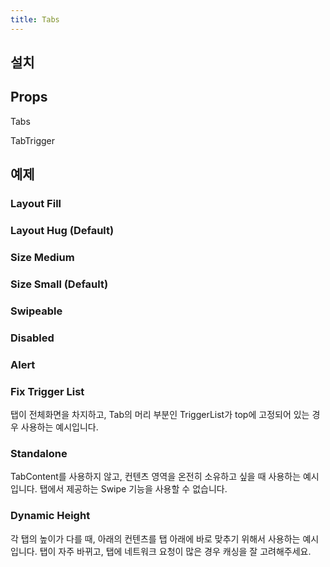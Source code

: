 ```yaml
---
title: Tabs
---
```


<ComponentExample name="tabs-preview" />

## 설치

<Installation name="tabs" />

## Props

Tabs

<ReactTypeTable path="./registry/ui/tabs.tsx" name="TabsProps" />

TabTrigger

<ReactTypeTable path="./registry/ui/tabs.tsx" name="TabTriggerProps" />

## 예제

### Layout Fill

<ComponentExample name="tabs-layout-fill" />

### Layout Hug (Default)

<ComponentExample name="tabs-layout-hug" />

### Size Medium

<ComponentExample name="tabs-size-medium" />

### Size Small (Default)

<ComponentExample name="tabs-size-small" />

### Swipeable

<ComponentExample name="tabs-swipeable" />

### Disabled

<ComponentExample name="tabs-disabled" />

### Alert

<ComponentExample name="tabs-alert" />

### Fix Trigger List

<Callout type="info">
탭이 전체화면을 차지하고, Tab의 머리 부분인 TriggerList가 top에 고정되어 있는 경우 사용하는 예시입니다.
</Callout>

<ComponentExample name="tabs-fix-trigger-list" />

### Standalone

<Callout type="info">
TabContent를 사용하지 않고, 컨텐츠 영역을 온전히 소유하고 싶을 때 사용하는 예시입니다.
</Callout>

<Callout type="warn">
탭에서 제공하는 Swipe 기능을 사용할 수 없습니다.
</Callout>

<ComponentExample name="tabs-standalone" />

### Dynamic Height

<Callout type="info">
각 탭의 높이가 다를 때, 아래의 컨텐츠를 탭 아래에 바로 맞추기 위해서 사용하는 예시입니다.
</Callout>

<Callout type="warn">
탭이 자주 바뀌고, 탭에 네트워크 요청이 많은 경우 캐싱을 잘 고려해주세요.
</Callout>

<ComponentExample name="tabs-dynamic-height" />
